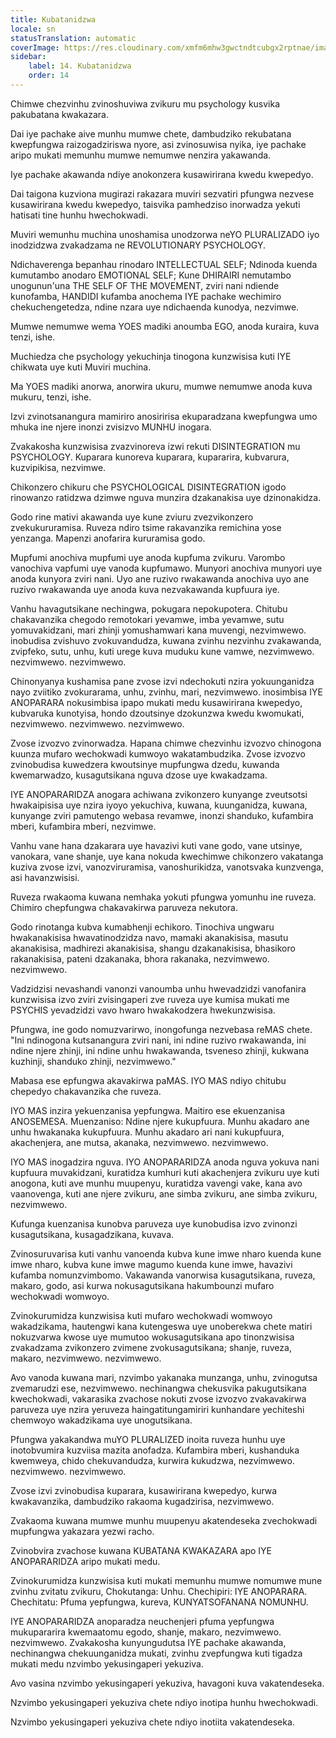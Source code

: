 ```yaml
---
title: Kubatanidzwa
locale: sn
statusTranslation: automatic
coverImage: https://res.cloudinary.com/xmfm6mhw3gwctndtcubgx2rptnae/image/upload/v1740337243/small_cover_educacion_fundamental_a051170f1c.webp
sidebar:
    label: 14. Kubatanidzwa
    order: 14
---
```

Chimwe chezvinhu zvinoshuviwa zvikuru mu psychology kusvika pakubatana kwakazara.

Dai iye pachake aive munhu mumwe chete, dambudziko rekubatana kwepfungwa raizogadziriswa nyore, asi zvinosuwisa nyika, iye pachake aripo mukati memunhu mumwe nemumwe nenzira yakawanda.

Iye pachake akawanda ndiye anokonzera kusawirirana kwedu kwepedyo.

Dai taigona kuzviona mugirazi rakazara muviri sezvatiri pfungwa nezvese kusawirirana kwedu kwepedyo, taisvika pamhedziso inorwadza yekuti hatisati tine hunhu hwechokwadi.

Muviri wemunhu muchina unoshamisa unodzorwa neYO PLURALIZADO iyo inodzidzwa zvakadzama ne REVOLUTIONARY PSYCHOLOGY.

Ndichaverenga bepanhau rinodaro INTELLECTUAL SELF; Ndinoda kuenda kumutambo anodaro EMOTIONAL SELF; Kune DHIRAIRI nemutambo unogunun'una THE SELF OF THE MOVEMENT, zviri nani ndiende kunofamba, HANDIDI kufamba anochema IYE pachake wechimiro chekuchengetedza, ndine nzara uye ndichaenda kunodya, nezvimwe.

Mumwe nemumwe wema YOES madiki anoumba EGO, anoda kuraira, kuva tenzi, ishe.

Muchiedza che psychology yekuchinja tinogona kunzwisisa kuti IYE chikwata uye kuti Muviri muchina.

Ma YOES madiki anorwa, anorwira ukuru, mumwe nemumwe anoda kuva mukuru, tenzi, ishe.

Izvi zvinotsanangura mamiriro anosiririsa ekuparadzana kwepfungwa umo mhuka ine njere inonzi zvisizvo MUNHU inogara.

Zvakakosha kunzwisisa zvazvinoreva izwi rekuti DISINTEGRATION mu PSYCHOLOGY. Kuparara kunoreva kuparara, kupararira, kubvarura, kuzvipikisa, nezvimwe.

Chikonzero chikuru che PSYCHOLOGICAL DISINTEGRATION igodo rinowanzo ratidzwa dzimwe nguva munzira dzakanakisa uye dzinonakidza.

Godo rine mativi akawanda uye kune zviuru zvezvikonzero zvekukururamisa. Ruveza ndiro tsime rakavanzika remichina yose yenzanga. Mapenzi anofarira kururamisa godo.

Mupfumi anochiva mupfumi uye anoda kupfuma zvikuru. Varombo vanochiva vapfumi uye vanoda kupfumawo. Munyori anochiva munyori uye anoda kunyora zviri nani. Uyo ane ruzivo rwakawanda anochiva uyo ane ruzivo rwakawanda uye anoda kuva nezvakawanda kupfuura iye.

Vanhu havagutsikane nechingwa, pokugara nepokupotera. Chitubu chakavanzika chegodo remotokari yevamwe, imba yevamwe, sutu yomuvakidzani, mari zhinji yomushamwari kana muvengi, nezvimwewo. inobudisa zvishuvo zvokuvandudza, kuwana zvinhu nezvinhu zvakawanda, zvipfeko, sutu, unhu, kuti urege kuva muduku kune vamwe, nezvimwewo. nezvimwewo. nezvimwewo.

Chinonyanya kushamisa pane zvose izvi ndechokuti nzira yokuunganidza nayo zviitiko zvokurarama, unhu, zvinhu, mari, nezvimwewo. inosimbisa IYE ANOPARARA nokusimbisa ipapo mukati medu kusawirirana kwepedyo, kubvaruka kunotyisa, hondo dzoutsinye dzokunzwa kwedu kwomukati, nezvimwewo. nezvimwewo. nezvimwewo.

Zvose izvozvo zvinorwadza. Hapana chimwe chezvinhu izvozvo chinogona kuunza mufaro wechokwadi kumwoyo wakatambudzika. Zvose izvozvo zvinobudisa kuwedzera kwoutsinye mupfungwa dzedu, kuwanda kwemarwadzo, kusagutsikana nguva dzose uye kwakadzama.

IYE ANOPARARIDZA anogara achiwana zvikonzero kunyange zveutsotsi hwakaipisisa uye nzira iyoyo yekuchiva, kuwana, kuunganidza, kuwana, kunyange zviri pamutengo webasa revamwe, inonzi shanduko, kufambira mberi, kufambira mberi, nezvimwe.

Vanhu vane hana dzakarara uye havazivi kuti vane godo, vane utsinye, vanokara, vane shanje, uye kana nokuda kwechimwe chikonzero vakatanga kuziva zvose izvi, vanozviruramisa, vanoshurikidza, vanotsvaka kunzvenga, asi havanzwisisi.

Ruveza rwakaoma kuwana nemhaka yokuti pfungwa yomunhu ine ruveza. Chimiro chepfungwa chakavakirwa paruveza nekutora.

Godo rinotanga kubva kumabhenji echikoro. Tinochiva ungwaru hwakanakisisa hwavatinodzidza navo, mamaki akanakisisa, masutu akanakisisa, madhirezi akanakisisa, shangu dzakanakisisa, bhasikoro rakanakisisa, pateni dzakanaka, bhora rakanaka, nezvimwewo. nezvimwewo.

Vadzidzisi nevashandi vanonzi vanoumba unhu hwevadzidzi vanofanira kunzwisisa izvo zviri zvisingaperi zve ruveza uye kumisa mukati me PSYCHIS yevadzidzi vavo hwaro hwakakodzera hwekunzwisisa.

Pfungwa, ine godo nomuzvarirwo, inongofunga nezvebasa reMAS chete. "Ini ndinogona kutsanangura zviri nani, ini ndine ruzivo rwakawanda, ini ndine njere zhinji, ini ndine unhu hwakawanda, tsveneso zhinji, kukwana kuzhinji, shanduko zhinji, nezvimwewo."

Mabasa ese epfungwa akavakirwa paMAS. IYO MAS ndiyo chitubu chepedyo chakavanzika che ruveza.

IYO MAS inzira yekuenzanisa yepfungwa. Maitiro ese ekuenzanisa ANOSEMESA. Muenzaniso: Ndine njere kukupfuura. Munhu akadaro ane unhu hwakanaka kukupfuura. Munhu akadaro ari nani kukupfuura, akachenjera, ane mutsa, akanaka, nezvimwewo. nezvimwewo.

IYO MAS inogadzira nguva. IYO ANOPARARIDZA anoda nguva yokuva nani kupfuura muvakidzani, kuratidza kumhuri kuti akachenjera zvikuru uye kuti anogona, kuti ave munhu muupenyu, kuratidza vavengi vake, kana avo vaanovenga, kuti ane njere zvikuru, ane simba zvikuru, ane simba zvikuru, nezvimwewo.

Kufunga kuenzanisa kunobva paruveza uye kunobudisa izvo zvinonzi kusagutsikana, kusagadzikana, kuvava.

Zvinosuruvarisa kuti vanhu vanoenda kubva kune imwe nharo kuenda kune imwe nharo, kubva kune imwe magumo kuenda kune imwe, havazivi kufamba nomunzvimbomo. Vakawanda vanorwisa kusagutsikana, ruveza, makaro, godo, asi kurwa nokusagutsikana hakumbounzi mufaro wechokwadi womwoyo.

Zvinokurumidza kunzwisisa kuti mufaro wechokwadi womwoyo wakadzikama, hautengwi kana kutengeswa uye unoberekwa chete matiri nokuzvarwa kwose uye mumutoo wokusagutsikana apo tinonzwisisa zvakadzama zvikonzero zvimene zvokusagutsikana; shanje, ruveza, makaro, nezvimwewo. nezvimwewo.

Avo vanoda kuwana mari, nzvimbo yakanaka munzanga, unhu, zvinogutsa zvemarudzi ese, nezvimwewo. nechinangwa chekusvika pakugutsikana kwechokwadi, vakarasika zvachose nokuti zvose izvozvo zvakavakirwa paruveza uye nzira yeruveza haingatitungamiriri kunhandare yechiteshi chemwoyo wakadzikama uye unogutsikana.

Pfungwa yakakandwa muYO PLURALIZED inoita ruveza hunhu uye inotobvumira kuzviisa mazita anofadza. Kufambira mberi, kushanduka kwemweya, chido chekuvandudza, kurwira kukudzwa, nezvimwewo. nezvimwewo. nezvimwewo.

Zvose izvi zvinobudisa kuparara, kusawirirana kwepedyo, kurwa kwakavanzika, dambudziko rakaoma kugadzirisa, nezvimwewo.

Zvakaoma kuwana mumwe munhu muupenyu akatendeseka zvechokwadi mupfungwa yakazara yezwi racho.

Zvinobvira zvachose kuwana KUBATANA KWAKAZARA apo IYE ANOPARARIDZA aripo mukati medu.

Zvinokurumidza kunzwisisa kuti mukati memunhu mumwe nomumwe mune zvinhu zvitatu zvikuru, Chokutanga: Unhu. Chechipiri: IYE ANOPARARA. Chechitatu: Pfuma yepfungwa, kureva, KUNYATSOFANANA NOMUNHU.

IYE ANOPARARIDZA anoparadza neuchenjeri pfuma yepfungwa mukupararira kwemaatomu egodo, shanje, makaro, nezvimwewo. nezvimwewo. Zvakakosha kunyungudutsa IYE pachake akawanda, nechinangwa chekuunganidza mukati, zvinhu zvepfungwa kuti tigadza mukati medu nzvimbo yekusingaperi yekuziva.

Avo vasina nzvimbo yekusingaperi yekuziva, havagoni kuva vakatendeseka.

Nzvimbo yekusingaperi yekuziva chete ndiyo inotipa hunhu hwechokwadi.

Nzvimbo yekusingaperi yekuziva chete ndiyo inotiita vakatendeseka.

